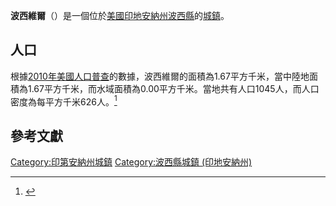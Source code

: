 {{noteTA
|G1=USState
|G2=地名
|G3=Unit
}}
{{Infobox settlement
|name            = 波西維爾
|native_name = Poseyville
|settlement_type          = [[鎮|城鎮]]
|image_skyline            = Main Street in downtown Poseyville.jpg
|imagesize                = 250px
|image_map                = Posey County Indiana Incorporated and Unincorporated areas Poseyville Highlighted 1861416.svg
|mapsize                  = 250px
|subdivision_type         = [[世界政區索引|國家]]
|subdivision_type1        = [[美国州份|州份]]
|subdivision_type2        = [[印地安納州行政區劃|縣]]
|subdivision_name         = [[美国|美国]]
|subdivision_name1        = [[印地安納州|印地安納州]]
|subdivision_name2        = [[波西縣_(印地安納州)|波西縣]]
|elevation_ft             = 440
|elevation_m              = 134
|timezone                 = [[北美东部时区|CST]]
|area_total_km2           = 1.67
|area_land_km2            = 1.67
|area_water_km2           = 0.00
|area_total_sq_mi         = 
|area_land_sq_mi          = 
|area_water_sq_mi         = 
|population_as_of         = [[2010年美國人口普查|2010]]
|population_footnotes     = 
|population_total         = 1045
|population_density_km2   = auto
|population_density_sq_mi = auto
|utc_offset               = -5
|coordinates              = {{coord|38|10|09|N|87|47|01|W|display=inline,title}}
| coor_pinpoint           = 
| coordinates_footnotes   = 
|timezone_DST             = EDT
|utc_offset_DST           = -4
|postal_code_type         = [[美國郵區編號|郵區編號]]
|postal_code              = 47633
|area_code                = {{link-en|电话区号812|Area code 812|812}}
|blank_name = [[地名信息系统|GNIS ID]]
|blank_info = 441477<ref name="GNIS">{{cite gnis|441477|Poseyville}}</ref>
}}
'''波西維爾'''（{{lang-en|Poseyville}}）是一個位於[[美國|美國]][[印地安納州|印地安納州]][[波西縣_(印地安納州)|波西縣]]的[[鎮|城鎮]]。

== 人口 ==
根據[[2010年美國人口普查|2010年美國人口普查]]的數據，波西維爾的面積為1.67平方千米，當中陸地面積為1.67平方千米，而水域面積為0.00平方千米。當地共有人口1045人，而人口密度為每平方千米626人。<ref name="GR8">{{cite web|url=http://factfinder2.census.gov|publisher=[[美国人口调查局|美国人口调查局]]|accessdate=2011-05-14|title=American FactFinder|archive-date=2013-09-11|archive-url=https://web.archive.org/web/20130911234518/http://factfinder2.census.gov/|dead-url=no}}</ref>

== 參考文獻 ==
{{reflist}}
{{波西縣 (印地安納州)}}
{{Indiana-geo-stub}}
{{DEFAULTSORT:Poseyville, Indiana}}
[[Category:印第安納州城鎮|Category:印第安納州城鎮]]
[[Category:波西縣城鎮_(印地安納州)|Category:波西縣城鎮 (印地安納州)]]